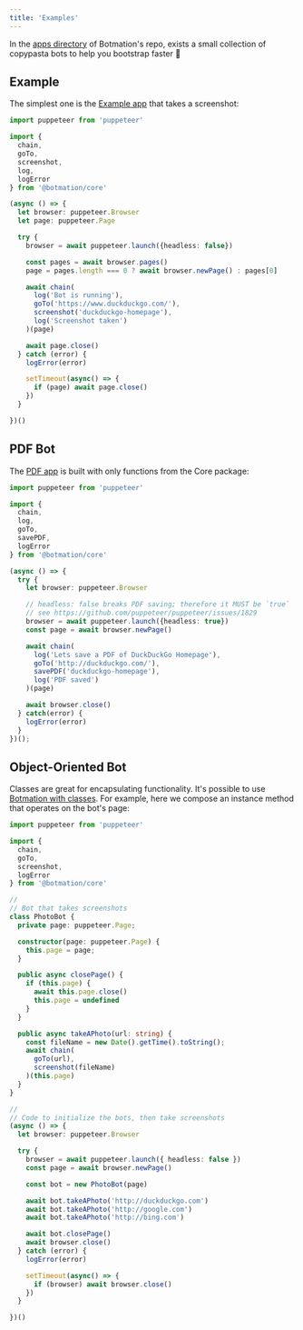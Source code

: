 ---
title: 'Examples'
---

In the [apps directory](https://github.com/mrWh1te/Botmation/tree/master/apps) of Botmation's repo, exists a small collection of copypasta bots to help you bootstrap faster 🚀

## Example
The simplest one is the [Example app](https://github.com/mrWh1te/Botmation/tree/master/apps/example) that takes a screenshot:

```typescript
import puppeteer from 'puppeteer'

import {
  chain,
  goTo,
  screenshot,
  log,
  logError
} from '@botmation/core'

(async () => {
  let browser: puppeteer.Browser
  let page: puppeteer.Page

  try {
    browser = await puppeteer.launch({headless: false})

    const pages = await browser.pages()
    page = pages.length === 0 ? await browser.newPage() : pages[0]

    await chain(
      log('Bot is running'),
      goTo('https://www.duckduckgo.com/'),
      screenshot('duckduckgo-homepage'),
      log('Screenshot taken')
    )(page)

    await page.close()
  } catch (error) {
    logError(error)

    setTimeout(async() => {
      if (page) await page.close()
    })
  }

})()

```

## PDF Bot

The [PDF app](https://github.com/mrWh1te/Botmation/tree/master/apps/bot-pdf) is built with only functions from the Core package:

```typescript
import puppeteer from 'puppeteer'

import {
  chain,
  log,
  goTo,
  savePDF,
  logError
} from '@botmation/core'

(async () => {
  try {
    let browser: puppeteer.Browser

    // headless: false breaks PDF saving; therefore it MUST be `true`
    // see https://github.com/puppeteer/puppeteer/issues/1829
    browser = await puppeteer.launch({headless: true})
    const page = await browser.newPage()

    await chain(
      log('Lets save a PDF of DuckDuckGo Homepage'),
      goTo('http://duckduckgo.com/'),
      savePDF('duckduckgo-homepage'),
      log('PDF saved')
    )(page)

    await browser.close()
  } catch(error) {
    logError(error)
  }
})();

```

## Object-Oriented Bot

Classes are great for encapsulating functionality. It's possible to use [Botmation with classes](https://github.com/mrWh1te/Botmation/tree/master/apps/bot-object-oriented). For example, here we compose an instance method that operates on the bot's page:

```typescript
import puppeteer from 'puppeteer'

import {
  chain,
  goTo,
  screenshot,
  logError
} from '@botmation/core'

//
// Bot that takes screenshots
class PhotoBot {
  private page: puppeteer.Page;

  constructor(page: puppeteer.Page) {
    this.page = page;
  }

  public async closePage() {
    if (this.page) {
      await this.page.close()
      this.page = undefined
    }
  }

  public async takeAPhoto(url: string) {
    const fileName = new Date().getTime().toString();
    await chain(
      goTo(url),
      screenshot(fileName)
    )(this.page)
  }
}

//
// Code to initialize the bots, then take screenshots
(async () => {
  let browser: puppeteer.Browser

  try {
    browser = await puppeteer.launch({ headless: false })
    const page = await browser.newPage()

    const bot = new PhotoBot(page)

    await bot.takeAPhoto('http://duckduckgo.com')
    await bot.takeAPhoto('http://google.com')
    await bot.takeAPhoto('http://bing.com')

    await bot.closePage()
    await browser.close()
  } catch (error) {
    logError(error)

    setTimeout(async() => {
      if (browser) await browser.close()
    })
  }

})()
```